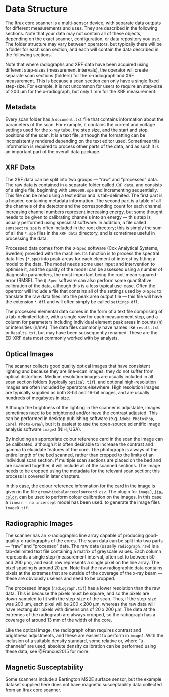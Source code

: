 # Data Structure {#intro}

The Itrax core scanner is a multi-sensor device, with separate data outputs for different measurements and uses. They are described in the following sections. Note that your data may not contain all of these objects, depending on the exact scanner, configuration, or data repository you use. The folder structure may vary between operators, but typically there will be a folder for each scan section, and each will contain the data described in the following sections. 

Note that where radiographs and XRF data have been acquired using different step-sizes (measurement intervals), the operator will create separate scan sections (folders) for the x-radiograph and XRF measurement. This is because a scan section can only have a single fixed step-size. For example, it is not uncommon for users to require an step-size of 200 μm for the x-radiograph, but only 1 mm for the XRF measurement. 

## Metadata

Every scan folder has a `document.txt` file that contains information about the parameters of the scan. For example, it contains the current and voltage settings used for the x-ray tube, the step size, and the start and stop positions of the scan. It is a text file, although the formatting can be inconsistently rendered depending on the text editor used. Sometimes this information is required to process other parts of the data, and as such it is an important part of the overall data package. 

## XRF Data

The XRF data can be split into two groups --- "raw" and "processed" data. The raw data is contained in a separate folder called `XRF data`, and consists of a single file, beginning with `L000000.spe` and incrementing sequentially. This file can be read using a text editor and is tab-delimited. The first part is a header, containing metadata information. The second part is a table of all the channels of the detector and the corresponding count for each channel. Increasing channel numbers represent increasing energy, but some thought needs to be given to calibrating channels into an energy --- this step is usually performed using specialist software. In addition, a file called `sumspectra.spe` is often included in the root directory; this is simply the sum of all the `*.spe` files in the `XRF data` directory, and is sometimes useful in processing the data. 

Processed data comes from the `Q-Spec` software (Cox Analytical Systems, Sweden) provided with the machine. Its function is to process the spectral data files (`*.spe`) into peak-areas for each element of interest by fitting a model to the data. The model needs some user input and intervention to optimise it, and the quality of the model can be assessed using a number of diagnostic parameters, the most important being the root-mean-squared-error (RMSE). The `Q-Spec` software can also perform some quantitative calibration of the data, although this is a less typical use-case. Often the operator will include a file that contains all of the settings used by `Q-Spec` to translate the raw data files into the peak area output file --- this file will have the extension `*.dfl` and will often simply be called `settings.dfl`. 

The processed elemental data comes in the form of a text file comprising of a tab-delimited table, with a single row for each measurement step, and a column for parameters including individual element peak areas in counts (n) or intensities (n/mA). The data files commonly have names like `result.txt` or `Results.txt`, but may have been subsequently renamed. These are the ED-XRF data most commonly worked with by analysts. 

## Optical Images

The scanner collects good quality optical images that have consistent lighting and because they are line-scan images, they do not suffer from optical distortions. Medium resolution images are usually included in all scan section folders (typically `optical.tif`), and optional high-resolution images are often included by operators elsewhere. High resolution images are typically supplied as both 8-bit and 16-bit images, and are usually hundreds of megabytes in size.

Although the brightness of the lighting in the scanner is adjustable, images sometimes need to be brightened and/or have the contrast adjusted. This can be performed in desktop publishing software (e.g. `Adobe Photoshop`, `Corel Photo-Draw`), but it is easiest to use the open-source scientific image analysis software `imageJ` (NIH, USA). 

By including an appropriate colour reference card in the scan the image can be calibrated, although it is often desirable to increase the contrast and gamma to elucidate features of the core. The photograph is always of the entire length of the bed scanned, rather than cropped to the limits of an individual scan section. If multiple scan sections are placed on the bed and are scanned together, it will include all of the scanned sections. The image needs to be cropped using the metadata for the relevant scan section; this process is covered in later chapters.

In this case, the colour reference information for the card in the image is given in the file `greywhitebalancecolourcard.csv`. The plugin for `imageJ`, [`ijp-color`](https://github.com/ij-plugins/ijp-color), can be used to perform colour calibration on the images. In this case a `linear - no incercept` model has been used. to generate the image files `image0.tif`.  

## Radiographic Images

The scanner has an x-radiographic line array capable of producing good-quality x-radiographs of the cores. The scan data can be split into two parts --- "raw" and "processed" data. The raw data (usually `radiograph.raw`) is a tab-delimited text file containing a matrix of greyscale values. Each column represents a single step (measurement interval, often set to between 50 and 200 μm), and each row represents a single pixel on the line array. The pixel spacing is around 20 μm. Note that the raw radiographic data contains pixels at the extremes that are outside of the coverage of the x-ray beam --- these are obviously useless and need to be cropped. 

The processed image (`radiograph.tif`) has a lower resolution than the raw data. This is because the pixels must be square, and so the pixels are down-sampled to fit with the step-size of the scan. Thus, if the step-size was 200 μm, each pixel will be 200 x 200 μm, whereas the raw data will have rectangular pixels with dimensions of 20 x 200 μm. The data at the extremes of the radiograph are always cropped, so the radiograph has a coverage of around 13 mm of the width of the core. 

Like the optical image, the radiograph often requires contrast and brightness adjustments, and these are easiest to perform in `imageJ`. With the inclusion of a suitable density standard, some relative or, where "u-channels" are used, absolute density calibration can be performed using these data; see @Francus2015 for more. 

## Magnetic Susceptability 

Some scanners include a Bartington MS2E surface sensor, but the example dataset supplied here does not have magnetic susceptability data collected from an Itrax core scanner. 
